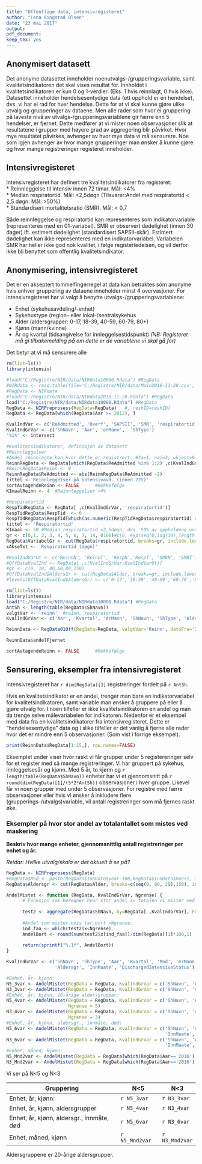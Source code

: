 ```yaml
---
title: "Offentlige data, intensivregisteret"
author: "Lena Ringstad Olsen"
date: "23 mai 2017"
output: 
pdf_document: 
keep_tex: yes
---
```


## Anonymisert datasett

Det anonyme datasettet inneholder noenutvalgs-/grupperingsvariable, samt kvalitetsindikatoren det skal vises resultat for. Innholdet i kvalitetsindikatoren er kun 0 og 1-verdier. (Eks. 1 hvis reinnlagt, 0 hvis ikke).
Datasettet inneholder  hendelsesentydige data (ett opphold er en hendelse), dvs. vi har ei rad for hver hendelse. Dette for at vi skal kunne gjøre ulike utvalg og grupperinger av dataene. Men alle rader som hvor ei gruppering på laveste nivå av utvalgs-/grupperingsvariablene gir færre enn 5 hendelser, er fjernet. Dette medfører at vi mister noen observasjoner slik at resultatene i grupper med høyere grad av aggregering blir påvirket. Hvor mye resultatet påvirkes, avhenger av hvor mye data vi må sensurere. Noe som igjen avhenger av hvor mange grupperinger man ønsker å kunne gjøre og hvor mange registreringer registeret inneholder.


## Intensivregisteret

Intensivregisteret har definert tre kvalitetsindikatorer fra registeret:  
* Reinnleggelse til intensiv innen 72 timar. Mål:  <4%  
* Median respiratortid. Mål: <2,5døgn (Tilsvarer:Andel med respiratortid < 2,5 døgn. Mål: >50%)  
* Standardisert mortalitetsratio (SMR). Mål: < 0,7  

Både reinnleggelse og respiratortid kan representeres som indikatorvariable (representeres med en 01-variabel). SMR er observert dødelighet (innen 30 dager) ift. estimert dødelighet (standardisert SAPSII-skår). Estimert dødelighet kan ikke representeres med en indikatorvariabel. Variabelen SMR har heller ikke god nok kvalitet, i følge registerledelsen, og vil derfor ikke bli benyttet som offentlig kvalitetsindikator.

## Anonymisering, intensivregisteret

Det er en akseptert tommelfingerregel at data kan betraktes som anonyme hvis enhver gruppering av dataene inneholder minst 4 overvasjoner.
For intensivregisteret har vi valgt å benytte utvalgs-/grupperingsvariablene:

* Enhet (sykehusavdeling/-enhet)
* Sykehustype (region- eller lokal-/sentralsykehus
* Alder (aldersgrupper: 0-17, 18-39, 40-59, 60-79, 80+)
* Kjønn (mann/kvinne)
* År og kvartal (tidsangivelse for innleggelsestidspunkt)
*(NB: Registeret må gi tilbakemelding på om dette er de variablene vi skal gå for)*

Det betyr at vi må sensurere alle 


```r
rm(list=ls())
library(intensiv)

#load("C:/Registre/NIR/data/NIRdata10000.Rdata") #RegData
#NIRdata <- read.table(file='C:/Registre/NIR/data/Main2016-11-28.csv', header=T, sep=';',encoding = 'UTF-8')
#RegData <- NIRdata
#load("C:/Registre/NIR/data/NIRdata2016-11-28.Rdata") #RegData
load("C:/Registre/NIR/data/NIRdata10000.Rdata") #RegData
RegData <- NIRPreprosess(RegData=RegData)	#, reshID=reshID)
RegData <- RegData[which(RegData$Aar >= 2012), ]

KvalIndVar <- c('ReAdmitted', 'Overf', 'SAPSII', 'SMR', 'respiratortid')
KvalIndGrVar <- c('ShNavn', 'Aar', 'erMann',  'ShType')
'%i%' <- intersect

#Kvalitetsindikatorer, definisjon av datasett
#Reinnleggelser
#Andel reinnlagte kun hvor dette er registrert. #Ja=1, nei=2, ukjent=9
ReinnRegData <- RegData[which(RegData$ReAdmitted %in% 1:2) ,c(KvalIndGrVar, 'ReAdmitted')]
#ReinnRegData$Reinn <- 0
ReinnRegData$ReAdmitted <- abs(ReinnRegData$ReAdmitted -2)
tittel <-'Reinnleggelser på intensivavd. (innen 72t)'
sortAvtagendeReinn <- FALSE      #Rekkefølge
KImaalReinn <- 4  #Reinnleggelser <4% 

#Respiratortid             
RespTidRegData <- RegData[ ,c(KvalIndGrVar, 'respiratortid')]
RespTidRegData$RespTid  <- 0
RespTidRegData$RespTid[which(as.numeric(RespTidRegData$respiratortid) > 2.5)] <- 1 
tittel <- 'Respiratortid'
KImaal <- 50 #Median respiratortid <2,5døgn, dvs. 50% av oppholdene under 2,5 døgn.
gr <- c(0,1, 2, 3, 4, 5, 6, 7, 14, 0100)#c(0, exp(seq(0,log(30),length.out = 6)), 500),1)
RegData$VariabelGr <- cut(RegData$respiratortid, breaks=gr, include.lowest=TRUE, right=FALSE)  
xAkseTxt <- 'Respiratortid (døgn)'

#KvalIndVarUt <- c('ReinnN', 'ReinnT', 'RespN','RespT', 'SMRN', 'SMRT')
#OffDataKvalInd <- RegData[ ,c(KvalIndGrVar,KvalIndVarUt)]
#gr <- c(0, 18, 40,60,80,150)		
#OffDataKvalInd$AldersGr <- cut(RegData$Alder, breaks=gr, include.lowest=TRUE, right=FALSE)	
#levels(OffDataKvalInd$AldersGr) <- c('0-17','18-39','40-59','60-79','80+')

```


```r
rm(list=ls())
library(intensiv)
load("C:/Registre/NIR/data/NIRdata10000.Rdata") #RegData
AntSh <- length(table(RegData$ShNavn))
valgtVar <- 'reinn'  #reinn, respiratortid
KvalIndGrVar <- c('Aar', 'Kvartal', 'erMann', 'ShNavn', 'ShType', 'Alder')

ReinnData <- RegData01Off(RegData=RegData, valgtVar='Reinn', datoFra='2014-01-01', datoTil='2016-12-31', tilleggsVar=KvalIndGrVar, hentData=0)

ReinnData$andelFjernet

sortAvtagendeReinn <- FALSE      #Rekkefølge


```

## Sensurering, eksempler fra intensivregisteret

Intensivregisteret har `r dim(RegData)[1]` registreringer fordelt på `r AntSh`.

Hvis en kvalitetsindikator er en andel, trenger man bare en indikatorvariabel for kvalitetsindikatoren, samt variable man ønsker å gruppere på eller å gjøre utvalg for.
I noen tilfeller er ikke kvalitetsindikatoren en andel og man da trenge selve målevariabelen for indikatoren. Nedenfor er et eksempel med data fra en kvalitetsindikatorer fra intensivregisteret. Dette er "hendelsesentydige" data og i slike tilfeller er det vanlig å fjerne alle rader hvor det er mindre enn 5 observasjoner. (Som vist i forrige eksempel). 

```r
print(ReinnData$RegData[1:15,], row.names=FALSE)
```

Eksemplet under viser hvor raskt vi får grupper under 5 registereringer selv for et register med så mange registreringer. Vi har gruppert på sykehus, innleggelsesår og kjønn. Med 5 år, to kjønn og `r length(table(RegData$ShNavn))` enheter har vi et gjennomsnitt på `r round(dim(RegData)[1]/(5*2*AntSh))` observasjoner i hver gruppe. Likevel får vi noen grupper med under 5 observasjoner. For registre med færre observasjoner eller hvis vi ønsker å inkludere flere (grupperings-/utvalgs)variable, vil antall registreringer som må fjernes raskt øke.


### Eksempler på hvor stor andel av totalantallet som mistes ved maskering

**Beskriv hvor mange enheter, gjennomsnittlig antall registreringer per enhet og år.**

*Reidar: Hvilke utvalg/skala er det aktuelt å se på? *

```r
RegData <- NIRPreprosess(RegData)
#RegData$Mnd <- paste(RegData$InnDato$year-100,RegData$InnDato$mon+1, sep='.')
RegData$Aldersgr <- cut(RegData$Alder, breaks=c(seq(0, 80, 20),150), include.lowest=TRUE, right=FALSE)	

AndelMistet <- function (RegData, KvalIndGrVar, Ngrense) {                
      # Funksjon som beregner hvor stor andel av totalen vi mister ved sensurering av data.
      
      test2 <- aggregate(RegData$ShNavn, by=RegData[ ,KvalIndGrVar], FUN=length)
      
      #Andel som mistes hvis tar bort <Ngrense: 
      ind_faa <- which(test2$x<Ngrense) 
      AndelBort <- round(sum(test2$x[ind_faa])/dim(RegData)[1]*100,1)
      
      return(sprintf("%.1f", AndelBort))
}

KvalIndGrVar <- c('ShNavn', 'ShType', 'Aar', 'Kvartal', 'Mnd', 'erMann',  
                  'Aldersgr', 'InnMaate', 'DischargedIntensiveStatus')

#Enhet, år, kjønn:
N5_3var <- AndelMistet(RegData = RegData, KvalIndGrVar = c('ShNavn', 'Aar', 'erMann'), Ngrense = 5)
N3_3var <- AndelMistet(RegData = RegData, KvalIndGrVar = c('ShNavn', 'Aar', 'erMann'), Ngrense = 3)
#Enhet, år, kjønn, 20-årige aldersgrupper:
N5_4var <- AndelMistet(RegData = RegData, KvalIndGrVar = c('ShNavn', 'Aar', 'erMann',  'Aldersgr'), 
                       Ngrense = 5)
N3_4var <- AndelMistet(RegData = RegData, KvalIndGrVar = c('ShNavn', 'Aar', 'erMann',  'Aldersgr'), 
                       Ngrense = 3)
#Enhet, år, kjønn, aldersgr., innmåte, død:
N5_6var <- AndelMistet(RegData = RegData, KvalIndGrVar = c('ShNavn', 'Aar', 'erMann',  'Aldersgr', 
                                                           'InnMaate', 'DischargedIntensiveStatus'), Ngrense = 5)
N3_6var <- AndelMistet(RegData = RegData, KvalIndGrVar = c('ShNavn', 'Aar', 'erMann',  'Aldersgr', 
                                                           'InnMaate', 'DischargedIntensiveStatus'), Ngrense = 3)
#Enhet, måned, kjønn:
N5_Mnd2var <- AndelMistet(RegData = RegData[which(RegData$Aar=='2016'),], KvalIndGrVar = c('erMann', 'ShNavn', 'Mnd'), Ngrense = 5)
N3_Mnd2var <- AndelMistet(RegData = RegData[which(RegData$Aar=='2016'),], KvalIndGrVar = c('erMann', 'ShNavn', 'Mnd'), Ngrense = 3)


```
Vi ser på N<5 og N<3

Gruppering                                | N<5           | N<3
------------------------------------------|---------------|-----------  |
Enhet, år, kjønn:                         | `r N5_3var`   | `r N3_3var`|
Enhet, år, kjønn, aldersgrupper           | `r N5_4var`   | `r N3_4var`|
Enhet, år, kjønn, aldersgr., innmåte, død | `r N5_6var`   | `r N3_6var` |
Enhet, måned, kjønn                       | `r N5_Mnd2var`| `r N3_Mnd2var` |

Aldersgruppene er 20-årige aldersgrupper.





